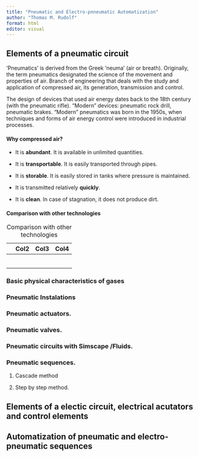 ```yaml
---
title: "Pneumatic and Electro-pnneumatic Automatization"
author: "Thomas M. Rudolf"
format: html
editor: visual
---
```


## Elements of a pneumatic circuit

‘Pneumatics’ is derived from the Greek ‘neuma’ (air or breath). Originally, the term pneumatics designated the science of the movement and properties of air. Branch of engineering that deals with the study and application of compressed air, its generation, transmission and control.

The design of devices that used air energy dates back to the 18th century (with the pneumatic rifle). “Modern” devices: pneumatic rock drill, pneumatic brakes. “Modern” pneumatics was born in the 1950s, when techniques and forms of air energy control were introduced in industrial processes.

#### Why compressed air?

-   It is **abundant**. It is available in unlimited quantities.

-   It is **transportable**. It is easily transported through pipes.

-   It is **storable**. It is easily stored in tanks where pressure is maintained.

-   It is transmitted relatively **quickly**.

-   It is **clean**. In case of stagnation, it does not produce dirt.

#### Comparison with other technologies

|     | Col2 | Col3 | Col4 |
|-----|------|------|------|
|     |      |      |      |
|     |      |      |      |
|     |      |      |      |
|     |      |      |      |
|     |      |      |      |
|     |      |      |      |

: Comparison with other technologies

### Basic physical characteristics of gases

### Pneumatic Instalations

### Pneumatic actuators.

### Pneumatic valves. 

### Pneumatic circuits with Simscape /Fluids. 

### Pneumatic sequences. 

1.  Cascade method

2.  Step by step method.

## Elements of a electic circuit, electrical acutators and control elements

## Automatization of pneumatic and electro-pneumatic sequences
